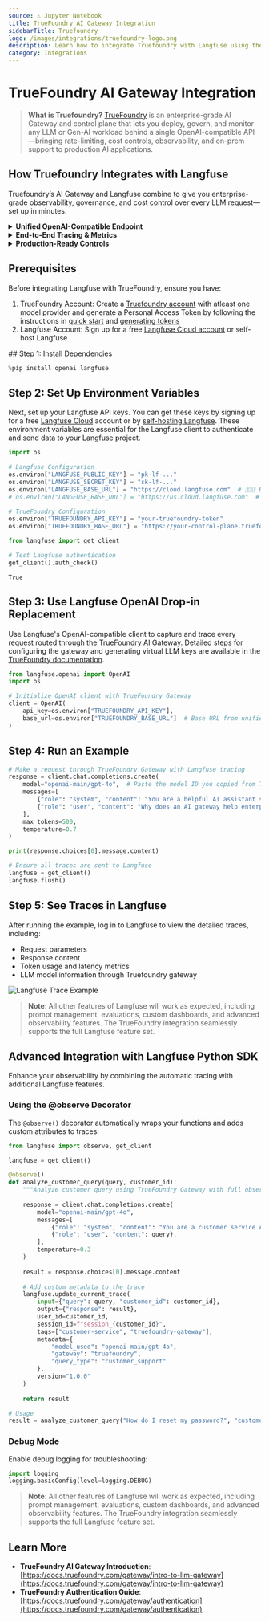 ```yaml
---
source: ⚠️ Jupyter Notebook
title: TrueFoundry AI Gateway Integration
sidebarTitle: Truefoundry
logo: /images/integrations/truefoundry-logo.png
description: Learn how to integrate Truefoundry with Langfuse using the OpenAI drop-in replacement.
category: Integrations
---
```


# TrueFoundry AI Gateway Integration

> **What is Truefoundry?** [TrueFoundry](https://www.truefoundry.com/ai-gateway) is an enterprise-grade AI Gateway and control plane that lets you deploy, govern, and monitor any LLM or Gen-AI workload behind a single OpenAI-compatible API—bringing rate-limiting, cost controls, observability, and on-prem support to production AI applications.

## How Truefoundry Integrates with Langfuse

Truefoundry’s AI Gateway and Langfuse combine to give you enterprise-grade observability, governance, and cost control over every LLM request—set up in minutes.

<details>
<summary><strong>Unified OpenAI-Compatible Endpoint</strong></summary>

Point the Langfuse OpenAI client at Truefoundry’s gateway URL. Truefoundry routes to any supported model (OpenAI, Anthropic, self-hosted, etc.), while Langfuse transparently captures each call—no code changes required.
</details>

<details>
<summary><strong>End-to-End Tracing & Metrics</strong></summary>

Langfuse delivers:
- **Full request/response logs** (including system messages)  
- **Token usage** (prompt, completion, total)  
- **Latency breakdowns** per call  
- **Cost analytics** by model and environment  
Drill into any trace in seconds to optimize performance or debug regressions.
</details>

<details>
<summary><strong>Production-Ready Controls</strong></summary>

Truefoundry augments your LLM stack with:
- **Rate limiting & quotas** per team or user  
- **Budget alerts & spend caps** to prevent overruns  
- **Scoped API keys** with RBAC for dev, staging, prod  
- **On-prem/VPC deployment** for full data sovereignty  
</details>

## Prerequisites

Before integrating Langfuse with TrueFoundry, ensure you have:
1. TrueFoundry Account: Create a [Truefoundry account](https://www.truefoundry.com/register) with atleast one model provider and generate a Personal Access Token by following the instructions in [quick start](https://docs.truefoundry.com/gateway/quick-start) and [generating tokens](https://docs.truefoundry.com/gateway/authentication)
2. Langfuse Account: Sign up for a free [Langfuse Cloud account](https://cloud.langfuse.com/) or self-host Langfuse

<Steps>
## Step 1: Install Dependencies


```python
%pip install openai langfuse
```

## Step 2: Set Up Environment Variables

Next, set up your Langfuse API keys. You can get these keys by signing up for a free [Langfuse Cloud](https://cloud.langfuse.com/) account or by [self-hosting Langfuse](https://langfuse.com/self-hosting). These environment variables are essential for the Langfuse client to authenticate and send data to your Langfuse project.


```python
import os

# Langfuse Configuration
os.environ["LANGFUSE_PUBLIC_KEY"] = "pk-lf-..."
os.environ["LANGFUSE_SECRET_KEY"] = "sk-lf-..."
os.environ["LANGFUSE_BASE_URL"] = "https://cloud.langfuse.com"  # 🇪🇺 EU region
# os.environ["LANGFUSE_BASE_URL"] = "https://us.cloud.langfuse.com"  # 🇺🇸 US region

# TrueFoundry Configuration
os.environ["TRUEFOUNDRY_API_KEY"] = "your-truefoundry-token"
os.environ["TRUEFOUNDRY_BASE_URL"] = "https://your-control-plane.truefoundry.cloud/api/llm"
```


```python
from langfuse import get_client

# Test Langfuse authentication
get_client().auth_check()
```




    True



## Step 3: Use Langfuse OpenAI Drop-in Replacement

Use Langfuse's OpenAI-compatible client to capture and trace every request routed through the TrueFoundry AI Gateway. Detailed steps for configuring the gateway and generating virtual LLM keys are available in the [TrueFoundry documentation](https://docs.truefoundry.com/gateway/langfuse).


```python
from langfuse.openai import OpenAI
import os

# Initialize OpenAI client with TrueFoundry Gateway
client = OpenAI(
    api_key=os.environ["TRUEFOUNDRY_API_KEY"],
    base_url=os.environ["TRUEFOUNDRY_BASE_URL"]  # Base URL from unified code snippet
)
```

## Step 4: Run an Example


```python
# Make a request through TrueFoundry Gateway with Langfuse tracing
response = client.chat.completions.create(
    model="openai-main/gpt-4o",  # Paste the model ID you copied from TrueFoundry Gateway
    messages=[
        {"role": "system", "content": "You are a helpful AI assistant specialized in explaining AI concepts."},
        {"role": "user", "content": "Why does an AI gateway help enterprises?"},
    ],
    max_tokens=500,
    temperature=0.7
)

print(response.choices[0].message.content)

# Ensure all traces are sent to Langfuse
langfuse = get_client()
langfuse.flush()
```

## Step 5: See Traces in Langfuse

After running the example, log in to Langfuse to view the detailed traces, including:

- Request parameters
- Response content
- Token usage and latency metrics
- LLM model information through Truefoundry gateway

![Langfuse Trace Example](https://langfuse.com/images/cookbook/integration_troufoundry/truefoundry-trace.png)

> **Note**: All other features of Langfuse will work as expected, including prompt management, evaluations, custom dashboards, and advanced observability features. The TrueFoundry integration seamlessly supports the full Langfuse feature set.
</Steps>

## Advanced Integration with Langfuse Python SDK

Enhance your observability by combining the automatic tracing with additional Langfuse features.

### Using the @observe Decorator

The `@observe()` decorator automatically wraps your functions and adds custom attributes to traces:


```python
from langfuse import observe, get_client

langfuse = get_client()

@observe()
def analyze_customer_query(query, customer_id):
    """Analyze customer query using TrueFoundry Gateway with full observability"""
    
    response = client.chat.completions.create(
        model="openai-main/gpt-4o",
        messages=[
            {"role": "system", "content": "You are a customer service AI assistant."},
            {"role": "user", "content": query},
        ],
        temperature=0.3
    )
    
    result = response.choices[0].message.content
    
    # Add custom metadata to the trace
    langfuse.update_current_trace(
        input={"query": query, "customer_id": customer_id},
        output={"response": result},
        user_id=customer_id,
        session_id=f"session_{customer_id}",
        tags=["customer-service", "truefoundry-gateway"],
        metadata={
            "model_used": "openai-main/gpt-4o",
            "gateway": "truefoundry",
            "query_type": "customer_support"
        },
        version="1.0.0"
    )
    
    return result

# Usage
result = analyze_customer_query("How do I reset my password?", "customer_123")
```

### Debug Mode

Enable debug logging for troubleshooting:

```python
import logging
logging.basicConfig(level=logging.DEBUG)
```

> **Note**: All other features of Langfuse will work as expected, including prompt management, evaluations, custom dashboards, and advanced observability features. The TrueFoundry integration seamlessly supports the full Langfuse feature set.

## Learn More

- **TrueFoundry AI Gateway Introduction**: [https://docs.truefoundry.com/gateway/intro-to-llm-gateway](https://docs.truefoundry.com/gateway/intro-to-llm-gateway)
- **TrueFoundry Authentication Guide**: [https://docs.truefoundry.com/gateway/authentication](https://docs.truefoundry.com/gateway/authentication)




<LearnMore />

